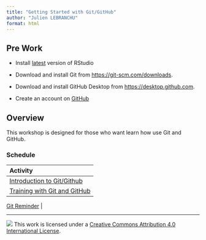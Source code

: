 ```yaml
---
title: "Getting Started with Git/GitHub"
author: "Julien LEBRANCHU"
format: html
---
```


:::{.callout-tip}

## Pre Work

- Install [latest](https://www.rstudio.com/products/rstudio/download/#download) version of RStudio
- Download and install Git from <https://git-scm.com/downloads>.
- Download and install GitHub Desktop from <https://desktop.github.com>.

- Create an account on [GitHub](https://www.github.com)

:::


## Overview

This workshop is designed for those who want learn how use Git and GitHub.

### Schedule

| Activity                                              |
|:------------------------------------------------------|
| [Introduction to Git/Github](materials/git-github-intro.html) |
| [Training with Git and GitHub ](materials/git-training.html) |
<!-- | [Work with GitHub ](materials/github-training.html) | -->
| [Git Reminder](materials/git-reminder.html) |

------------------------------------------------------------------------

![](https://i.creativecommons.org/l/by/4.0/88x31.png) This work is
licensed under a [Creative Commons Attribution 4.0 International
License](https://creativecommons.org/licenses/by/4.0/).